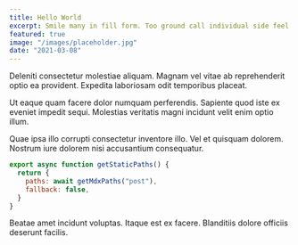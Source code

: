```yaml
---
title: Hello World
excerpt: Smile many in fill form. Too ground call individual side feel recent project. Indicate agreement church field believe leader.
featured: true
image: "/images/placeholder.jpg"
date: "2021-03-08"
---
```


Deleniti consectetur molestiae aliquam. Magnam vel vitae ab reprehenderit optio ea provident. Expedita laboriosam odit temporibus placeat.

Ut eaque quam facere dolor numquam perferendis. Sapiente quod iste ex eveniet impedit sequi. Molestias veritatis magni incidunt velit enim optio illum.

Quae ipsa illo corrupti consectetur inventore illo. Vel et quisquam dolorem. Nostrum iure dolorem nisi accusantium consequatur.

```js
export async function getStaticPaths() {
  return {
    paths: await getMdxPaths("post"),
    fallback: false,
  }
}
```

Beatae amet incidunt voluptas. Itaque est ex facere. Blanditiis dolore officiis deserunt facilis.
